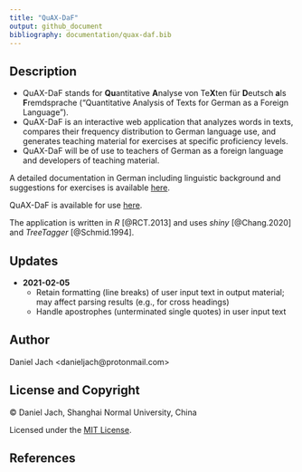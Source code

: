 ```yaml
---
title: "QuAX-DaF"
output: github_document
bibliography: documentation/quax-daf.bib
---
```


## Description

* QuAX-DaF stands for **Qu**antitative **A**nalyse von Te**X**ten für **D**eutsch **a**ls **F**remdsprache ("Quantitative Analysis of Texts for German as a Foreign Language").
* QuAX-DaF is an interactive web application that analyzes words in texts, compares their frequency distribution to German language use, and generates teaching material for exercises at specific proficiency levels. 
* QuAX-DaF will be of use to teachers of German as a foreign language and developers of teaching material.

A detailed documentation in German including linguistic background and suggestions for exercises is available [here](https://daniel-jach.github.io/quax-daf/documentation/quax-daf-documentation.pdf).

QuAX-DaF is available for use [here](https://danieljach.shinyapps.io/quax-daf/). 

The application is written in *R* [@RCT.2013] and uses *shiny* [@Chang.2020] and *TreeTagger* [@Schmid.1994].

## Updates

* **2021-02-05** 
  * Retain formatting (line breaks) of user input text in output material; may affect parsing results (e.g., for cross headings)
  * Handle apostrophes (unterminated single quotes) in user input text



## Author  

Daniel Jach <danieljach\@protonmail.com>

## License and Copyright  

&copy; Daniel Jach, Shanghai Normal University, China

Licensed under the [MIT License](LICENSE).

## References  
